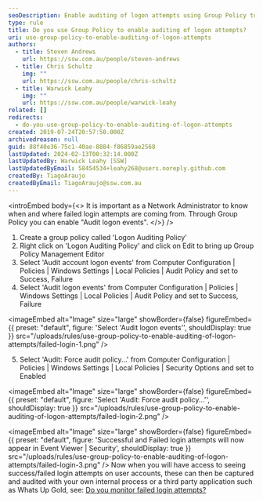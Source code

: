 ```yaml
---
seoDescription: Enable auditing of logon attempts using Group Policy to track and monitor success/failed login attempts on user accounts.
type: rule
title: Do you use Group Policy to enable auditing of logon attempts​?
uri: use-group-policy-to-enable-auditing-of-logon-attempts
authors:
  - title: Steven Andrews
    url: https://ssw.com.au/people/steven-andrews
  - title: Chris Schultz
    img: ""
    url: https://ssw.com.au/people/chris-schultz
  - title: Warwick Leahy
    img: ""
    url: https://ssw.com.au/people/warwick-leahy
related: []
redirects:
  - do-you-use-group-policy-to-enable-auditing-of-logon-attempts
created: 2019-07-24T20:57:50.000Z
archivedreason: null
guid: 88f40e36-75c1-40ae-8884-f86859ae2568
lastUpdated: 2024-02-13T00:32:14.000Z
lastUpdatedBy: Warwick Leahy [SSW]
lastUpdatedByEmail: 58454534+leahy268@users.noreply.github.com
createdBy: TiagoAraujo
createdByEmail: TiagoAraujo@ssw.com.au
---
```


<introEmbed
  body={<>
It is important as a Network Administrator to know when and where failed login attempts are coming from. Through Group Policy you can enable "Audit logon events".
  </>}
/>
1. Create a group policy called 'Logon Auditing Policy'
2. Right click on 'Logon Auditing Policy' and click on Edit to bring up Group Policy Management Editor
3. Select 'Audit account logon events' from Computer Configuration | Policies | Windows Settings | Local Policies | Audit Policy and set to Success, Failure
4. Select 'Audit logon events' from Computer Configuration | Policies | Windows Settings | Local Policies | Audit Policy and set to Success, Failure


<imageEmbed
  alt="Image"
  size="large"
  showBorder={false}
  figureEmbed={{
    preset: "default",
    figure: 'Select \'Audit logon events\'',
    shouldDisplay: true
  }}
  src="/uploads/rules/use-group-policy-to-enable-auditing-of-logon-attempts/failed-login-1.png"
/>

5. Select 'Audit: Force audit policy...' from Computer Configuration | Policies | Windows Settings | Local Policies | Security Options and set to Enabled


<imageEmbed
  alt="Image"
  size="large"
  showBorder={false}
  figureEmbed={{
    preset: "default",
    figure: 'Select \'Audit: Force audit policy...\'',
    shouldDisplay: true
  }}
  src="/uploads/rules/use-group-policy-to-enable-auditing-of-logon-attempts/failed-login-2.png"
/>


<imageEmbed
  alt="Image"
  size="large"
  showBorder={false}
  figureEmbed={{
    preset: "default",
    figure: 'Successful and Failed login attempts will now appear in Event Viewer | Security',
    shouldDisplay: true
  }}
  src="/uploads/rules/use-group-policy-to-enable-auditing-of-logon-attempts/failed-login-3.png"
/>
Now when you will have access to seeing success/failed login attempts on user accounts, these can then be captured and audited with your own internal process or a third party application such as Whats Up Gold, see: [Do you monitor failed login attempts?](/monitor-failed-login-attempts)
